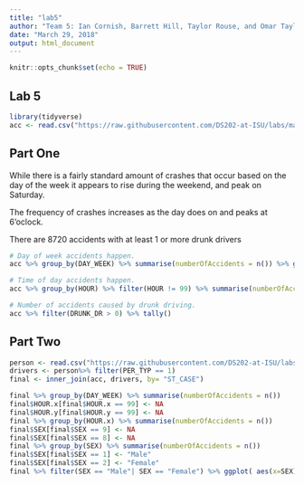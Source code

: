 ---
title: "lab5"
author: "Team 5: Ian Cornish, Barrett Hill, Taylor Rouse, and Omar Taylor"
date: "March 29, 2018"
output: html_document
---

```{r setup, include=FALSE}
knitr::opts_chunk$set(echo = TRUE)
```

## Lab 5



```{R}
library(tidyverse)
acc <- read.csv("https://raw.githubusercontent.com/DS202-at-ISU/labs/master/data/fars2016/accident.csv", stringsAsFactors = FALSE)
```

## Part One 

While there is a fairly standard amount of crashes that occur based on the day of the week it appears to rise during the weekend, and peak on Saturday.

The frequency of crashes increases as the day does on and peaks at 6'oclock.

There are 8720 accidents with at least 1 or more drunk drivers
```{R}
# Day of week accidents happen.
acc %>% group_by(DAY_WEEK) %>% summarise(numberOfAccidents = n()) %>% ggplot(aes(DAY_WEEK, numberOfAccidents)) + labs(title="Number of Accidents (Week)", x="Day of Week", y="Number of Accidents") + geom_line()

# Time of day accidents happen.
acc %>% group_by(HOUR) %>% filter(HOUR != 99) %>% summarise(numberOfAccidents = n()) %>% ggplot(aes(HOUR, numberOfAccidents)) + labs(title="Number of Accidents (Week)", x="Hour", y="Number of Accidents") + geom_line()

# Number of accidents caused by drunk driving.
acc %>% filter(DRUNK_DR > 0) %>% tally()
```

## Part Two
```{R}
person <- read.csv("https://raw.githubusercontent.com/DS202-at-ISU/labs/master/data/fars2016/person.csv")
drivers <- person%>% filter(PER_TYP == 1)
final <- inner_join(acc, drivers, by= "ST_CASE")

final %>% group_by(DAY_WEEK) %>% summarise(numberOfAccidents = n())
final$HOUR.x[final$HOUR.x == 99] <- NA
final$HOUR.y[final$HOUR.y == 99] <- NA
final %>% group_by(HOUR.x) %>% summarise(numberOfAccidents = n())
final$SEX[final$SEX == 9] <- NA
final$SEX[final$SEX == 8] <- NA
final %>% group_by(SEX) %>% summarise(numberOfAccidents = n()) 
final$SEX[final$SEX == 1] <- "Male"
final$SEX[final$SEX == 2] <- "Female"
final %>% filter(SEX == "Male"| SEX == "Female") %>% ggplot( aes(x=SEX)) + geom_bar()

```
